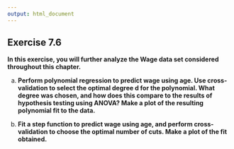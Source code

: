 ```yaml
---
output: html_document
---
```


## Exercise 7.6

__In this exercise, you will further analyze the Wage data set considered throughout this chapter.__

a. __Perform polynomial regression to predict wage using age. Use cross-validation to select the optimal degree d for the polynomial. What degree was chosen, and how does this compare to the results of hypothesis testing using ANOVA? Make a plot of the resulting polynomial fit to the data.__

<!-- enter your solution here -->

b. __Fit a step function to predict wage using age, and perform cross-validation to choose the optimal number of cuts. Make a plot of the fit obtained.__

<!-- enter your solution here -->
